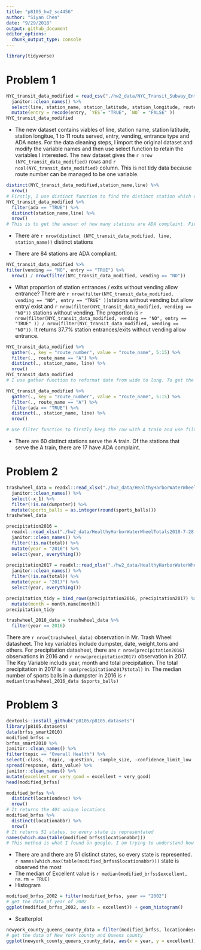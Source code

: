 ```yaml
---
title: "p8105_hw2_sc4456"
author: "Siyan Chen"
date: "9/29/2018"
output: github_document
editor_options: 
  chunk_output_type: console
---
```


```r
library(tidyverse)
```
# Problem 1
```r
NYC_transit_data_modified = read_csv("./hw2_data/NYC_Transit_Subway_Entrance_And_Exit_Data.csv") %>% 
  janitor::clean_names() %>% 
  select(line, station_name, station_latitude, station_longitude, route1:route11, entry, vending, entrance_type, ada) %>% 
  mutate(entry = recode(entry, `YES`= "TRUE", `NO` = "FALSE" )) 
NYC_transit_data_modified
```
* The new dataset contains viables of line, station name, station latitude, station longitue, 1 to 11 routs served, entry, vending, entrance type and ADA notes. For the data cleaning steps, I import the original dataset and modify the variable names and then use select function to retain the variables I interested. The new dataset gives the `r nrow (NYC_transit_data_modified)` rows and `r ncol(NYC_transit_data_modified)` column. This is not tidy data because route number can be managed to be one variable. 
```r
distinct(NYC_transit_data_modified,station_name,line) %>% 
  nrow()
# Firstly, I use distinct function to find the distinct station which excludes the repeated stations. Then, I use nrow function to fund the number of distinct stations 
NYC_transit_data_modified %>% 
  filter(ada == "TRUE") %>% 
  distinct(station_name,line) %>% 
  nrow()
# This is to get the anwser of how many stations are ADA complaint. Firstly, I removed the NA data of ADA notes.Then I use distinct function to found our how many distinct stations exist because some ADA compliants target the same station. It returns the 84 stations are ADA compliant. 
```

* There are `r nrow(distinct (NYC_transit_data_modified, line, station_name))` distinct stations

* There are 84 stations are ADA compliant.

```r
NYC_transit_data_modified %>% 
filter(vending == "NO", entry == "TRUE") %>% 
  nrow() / nrow(filter(NYC_transit_data_modified, vending == "NO"))
```
* What proportion of station entrances / exits without vending allow entrance?
There are `r nrow(filter(NYC_transit_data_modified, vending == "NO", entry == "TRUE" ))`stations without vending but allow entry/ exist and `r nrow(filter(NYC_transit_data_modified, vending == "NO"))` stations without vending. The proportion is `r nrow(filter(NYC_transit_data_modified, vending == "NO", entry == "TRUE" )) / nrow(filter(NYC_transit_data_modified, vending == "NO"))`. It returns 37.7% station entrances/exits without vending allow entrance. 

```r
NYC_transit_data_modified %>% 
  gather(., key = "route_number", value = "route_name", 5:15) %>% 
  filter(., route_name == "A") %>% 
  distinct(., station_name, line) %>% 
  nrow() 
NYC_transit_data_modified
# I use gather function to reformat date from wide to long. To get the number of distinct stations serving A train, I filter the data to only keep the rows with A trains. Then I use previous method to get the number of distinct stations, which returns 60. 
```

```r
NYC_transit_data_modified %>% 
  gather(., key = "route_number", value = "route_name", 5:15) %>% 
  filter(., route_name == "A") %>% 
  filter(ada == "TRUE") %>% 
  distinct(., station_name, line) %>% 
  nrow() 

# Use filter function to firstly keep the row with A train and use filter function again to keep the row with ada complaints. It returns 17.
```
* There are 60 distinct stations serve the A train. Of the stations that serve the A train, there are 17 have ADA complaint.

# Problem 2

```r
trashwheel_data = readxl::read_xlsx("./hw2_data/HealthyHarborWaterWheelTotals2018-7-28.xlsx", sheet = "Mr. Trash Wheel") %>% 
  janitor::clean_names() %>% 
  select(-x_1) %>% 
  filter(!is.na(dumpster)) %>% 
  mutate(sports_balls = as.integer(round(sports_balls)))
trashwheel_data
```
```r
precipitation2016 = 
  readxl::read_xlsx("./hw2_data/HealthyHarborWaterWheelTotals2018-7-28.xlsx", sheet = "2016 Precipitation", range = "A2:B14") %>% 
  janitor::clean_names() %>% 
  filter(!is.na(total)) %>% 
  mutate(year = "2016") %>% 
  select(year, everything())
  
precipitation2017 = readxl::read_xlsx("./hw2_data/HealthyHarborWaterWheelTotals2018-7-28.xlsx", sheet = "2017 Precipitation", range = "A2:B14")%>% 
  janitor::clean_names() %>% 
  filter(!is.na(total)) %>% 
  mutate(year = "2017") %>% 
  select(year, everything()) 

precipitation_tidy = bind_rows(precipitation2016, precipitation2017) %>%   
  mutate(month = month.name[month]) 
precipitation_tidy

```
```r
trashwheel_2016_data = trashwheel_data %>% 
  filter(year == 2016)
```

There are `r nrow(trashwheel_data)` observation in Mr. Trash Wheel datasheet. The key variables include dumpster, date, weight_tons and others. For precipitation datasheet, there are `r nrow(precipitation2016)` observations in 2016 and `r nrow(precipitation2017)` observation in 2017. The Key Variable includs year, month and total precipitation. The total precipitation in 2017 is `r sum(precipitation2017$total)` in. The median number of sports balls in a dumpster in 2016 is `r median(trashwheel_2016_data $sports_balls)`

# Problem 3
```r
devtools::install_github("p8105/p8105.datasets")
library(p8105.datasets)
data(brfss_smart2010)
modified_brfss =
brfss_smart2010 %>% 
janitor::clean_names() %>% 
filter(topic == "Overall Health") %>% 
select(-class, -topic, -question, -sample_size, -confidence_limit_low : -geo_location) %>% 
spread(response, data_value) %>% 
janitor::clean_names() %>% 
mutate(excellent_or_very_good = excellent + very_good) 
head(modified_brfss)
```
```r
modified_brfss %>% 
  distinct(locationdesc) %>% 
  nrow()
# It returns the 404 unique locations
modified_brfss %>% 
  distinct(locationabbr) %>% 
  nrow()
# It returns 51 states, so every state is representated
names(which.max(table(modified_brfss$locationabbr)))
# This method is what I found on google. I am trying to understand how it works. I guess it first help to fing the maximum occuring character and gives the name of the character. I guess the reason to use table function is that which.max function only works for table. It returns NJ.
```

* There are  and there are 51 distinct states, so every state is represented. `r names(which.max(table(modified_brfss$locationabbr)))` state is observed the most
* The median of Excellent value is `r median(modified_brfss$excellent, na.rm = TRUE)`
* Histogram 
```r
modified_brfss_2002 = filter(modified_brfss, year == "2002")
# get the data of year of 2002
ggplot(modified_brfss_2002, aes(x = excellent)) + geom_histogram()
```
* Scatterplot
```r
newyork_county_queens_county_data = filter(modified_brfss, locationdesc == "NY - Queens County" | locationdesc =="NY - New York County")
# get the data of New York county and Queens county
ggplot(newyork_county_queens_county_data, aes(x = year, y = excellent))+geom_point(aes(color = locationdesc))

```








